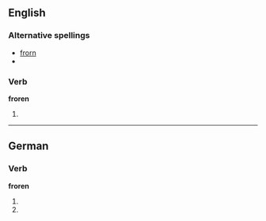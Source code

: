 ==English==

===Alternative spellings===
* [[frorn]]
* {{R:Webster 1913|frorn}}

===Verb===
'''froren'''

# {{rare}} {{past participle of|[[freeze]]}}

----
==German==

===Verb===

'''froren'''

# {{de-verb form of|frieren|1|p|v}}
# {{de-verb form of|frieren|3|p|v}}

{{count page|[[Wiktionary:Page count]]}}


{{rfc-auto}}